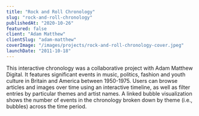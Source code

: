 ```yaml
---
title: "Rock and Roll Chronology"
slug: "rock-and-roll-chronology"
publishedAt: "2020-10-26"
featured: false
client: "Adam Matthew"
clientSlug: "adam-matthew"
coverImage: "/images/projects/rock-and-roll-chronology-cover.jpeg"
launchDate: "2011-10-18"
---
```


This interactive chronology was a collaborative project with Adam Matthew Digital. It features significant events in music, politics, fashion and youth culture in Britain and America between 1950-1975. Users can browse articles and images over time using an interactive timeline, as well as filter entries by particular themes and artist names. A linked bubble visualization shows the number of events in the chronology broken down by theme (i.e., bubbles) across the time period.
